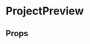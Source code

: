 
<Meta title='Components|ProjectPreview' component={ProjectPreview} />

# ProjectPreview

<Preview>
  <Story name="Default">
  <div>
    <ProjectPreview
    projects={[
      {
        name: 'City',
        url: '/projects/project-city-1',
        thumbnail: 'https://source.unsplash.com/640x480/?city'
      },
      {
        name: 'Nature',
        url: '/projects/project-nature-2',
        thumbnail: 'https://source.unsplash.com/640x480/?nature'
      },
      {
        name: 'racing',
        url: '/projects/project-racing',
        thumbnail: 'https://source.unsplash.com/640x480/?motorsport'
      },
    ]} />
  </div>
  </Story>
</Preview>


## Props
<Props of={ProjectPreview} />
